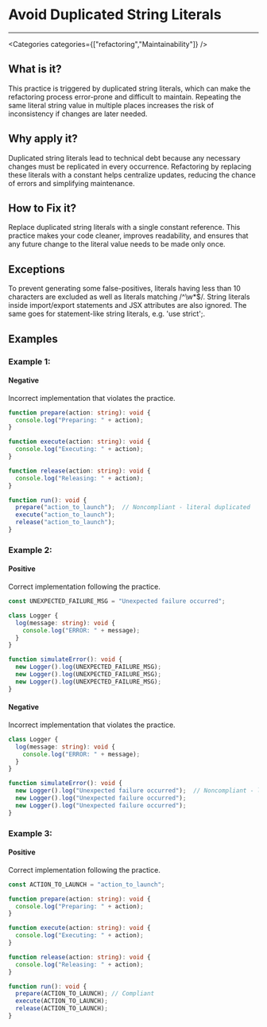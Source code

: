 

# Avoid Duplicated String Literals

<Severity severity={SeverityLevels.MEDIUM} />

---

<Categories categories={["refactoring","Maintainability"]} />

## What is it?
This practice is triggered by duplicated string literals, which can make the refactoring process error-prone and difficult to maintain. Repeating the same literal string value in multiple places increases the risk of inconsistency if changes are later needed.

## Why apply it?
Duplicated string literals lead to technical debt because any necessary changes must be replicated in every occurrence. Refactoring by replacing these literals with a constant helps centralize updates, reducing the chance of errors and simplifying maintenance.

## How to Fix it?
Replace duplicated string literals with a single constant reference. This practice makes your code cleaner, improves readability, and ensures that any future change to the literal value needs to be made only once.

## Exceptions
To prevent generating some false-positives, literals having less than 10 characters are excluded as well as literals matching /^\w*$/. String literals inside import/export statements and JSX attributes are also ignored. The same goes for statement-like string literals, e.g. 'use strict';.

## Examples

### Example 1:

<!-- #example -->

#### Negative

<!-- #example_negative_description -->
Incorrect implementation that violates the practice.

<!-- #example_negative_code -->
```ts
function prepare(action: string): void {
  console.log("Preparing: " + action);
}

function execute(action: string): void {
  console.log("Executing: " + action);
}

function release(action: string): void {
  console.log("Releasing: " + action);
}

function run(): void {
  prepare("action_to_launch");  // Noncompliant - literal duplicated
  execute("action_to_launch");
  release("action_to_launch");
}
```

### Example 2:

<!-- #example -->

#### Positive

<!-- #example_positive_description -->
Correct implementation following the practice.

<!-- #example_positive_code -->
```ts
const UNEXPECTED_FAILURE_MSG = "Unexpected failure occurred";

class Logger {
  log(message: string): void {
    console.log("ERROR: " + message);
  }
}

function simulateError(): void {
  new Logger().log(UNEXPECTED_FAILURE_MSG);
  new Logger().log(UNEXPECTED_FAILURE_MSG);
  new Logger().log(UNEXPECTED_FAILURE_MSG);
}
```

#### Negative

<!-- #example_negative_description -->
Incorrect implementation that violates the practice.

<!-- #example_negative_code -->
```ts
class Logger {
  log(message: string): void {
    console.log("ERROR: " + message);
  }
}

function simulateError(): void {
  new Logger().log("Unexpected failure occurred");  // Noncompliant - literal duplicated
  new Logger().log("Unexpected failure occurred");
  new Logger().log("Unexpected failure occurred");
}
```

### Example 3:

<!-- #example -->

#### Positive

<!-- #example_positive_description -->
Correct implementation following the practice.

<!-- #example_positive_code -->
```ts
const ACTION_TO_LAUNCH = "action_to_launch";

function prepare(action: string): void {
  console.log("Preparing: " + action);
}

function execute(action: string): void {
  console.log("Executing: " + action);
}

function release(action: string): void {
  console.log("Releasing: " + action);
}

function run(): void {
  prepare(ACTION_TO_LAUNCH); // Compliant
  execute(ACTION_TO_LAUNCH);
  release(ACTION_TO_LAUNCH);
}
```